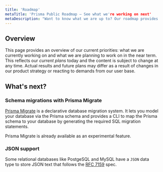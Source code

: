 ```yaml
---
title: 'Roadmap'
metaTitle: 'Prisma Public Roadmap – See what we're working on next'
metaDescription: "Want to know what we are up to? Our roadmap provides an overview of our priorities and where we're planning to take Prisma next."
---
```


## Overview

This page provides an overview of our current priorities: what we are currently working on and what we are planning to work on in the near term. This reflects our _current plans_ today and the content is subject to change at any time. Actual results and future plans may differ as a result of changes in our product strategy or reacting to demands from our user base. 

## What's next?

### Schema migrations with Prisma Migrate

[Prisma Migrate](../reference/tools-and-interfaces/prisma-migrate) is a declarative database migration system. It lets you model your database via the Prisma schema and provides a CLI to map the Prisma schema to your database by generating the required SQL migration statements.

Prisma Migrate is already available as an experimental feature.

### JSON support

Some relational databases like PostgeSQL and MySQL have a `JSON` data type to store JSON text that follows the [RFC 7159](https://tools.ietf.org/html/rfc7159) spec.
